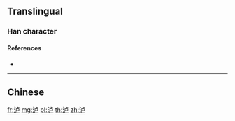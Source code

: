 {{character info/new}}
{{also|瀘}}
==Translingual==

===Han character===
{{Han char|rn=85|rad=水|as=05|sn=8|four=|canj=EYS|ids=⿰氵卢}}

====References====
* {{Han ref|kx=0619.121|hdz=31583.070|uh=6CF8|ud=27896}}

----

==Chinese==
{{zh-see|瀘}}

[[fr:泸]]
[[mg:泸]]
[[pl:泸]]
[[th:泸]]
[[zh:泸]]